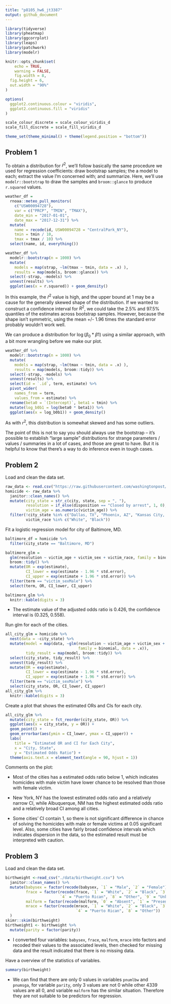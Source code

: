 ```yaml
---
title: "p8105_hw6_jt3387"
output: github_document
---
```


```r
library(tidyverse)
library(pheatmap)
library(ggcorrplot)
library(leaps)
library(patchwork)
library(modelr)

knitr::opts_chunk$set(
	echo = TRUE,
	warning = FALSE,
	fig.width = 8, 
  fig.height = 6,
  out.width = "90%"
)

options(
  ggplot2.continuous.colour = "viridis",
  ggplot2.continuous.fill = "viridis"
)

scale_colour_discrete = scale_colour_viridis_d
scale_fill_discrete = scale_fill_viridis_d

theme_set(theme_minimal() + theme(legend.position = "bottom"))
```

## Problem 1

To obtain a distribution for $\hat{r}^2$, we'll follow basically the same procedure we used for regression coefficients: draw bootstrap samples; the a model to each; extract the value I'm concerned with; and summarize. Here, we'll use `modelr::bootstrap` to draw the samples and `broom::glance` to produce `r.squared` values. 

```r
weather_df = 
  rnoaa::meteo_pull_monitors(
    c("USW00094728"),
    var = c("PRCP", "TMIN", "TMAX"), 
    date_min = "2017-01-01",
    date_max = "2017-12-31") %>%
  mutate(
    name = recode(id, USW00094728 = "CentralPark_NY"),
    tmin = tmin / 10,
    tmax = tmax / 10) %>%
  select(name, id, everything())
```

```r
weather_df %>% 
  modelr::bootstrap(n = 1000) %>% 
  mutate(
    models = map(strap, ~lm(tmax ~ tmin, data = .x) ),
    results = map(models, broom::glance)) %>% 
  select(-strap, -models) %>% 
  unnest(results) %>% 
  ggplot(aes(x = r.squared)) + geom_density()
```

In this example, the $\hat{r}^2$ value is high, and the upper bound at 1 may be a cause for the generally skewed shape of the distribution. If we wanted to construct a confidence interval for $R^2$, we could take the 2.5% and 97.5% quantiles of the estimates across bootstrap samples. However, because the shape isn't symmetric, using the mean +/- 1.96 times the standard error probably wouldn't work well.

We can produce a distribution for $\log(\beta_0 * \beta1)$ using a similar approach, with a bit more wrangling before we make our plot.

```r
weather_df %>% 
  modelr::bootstrap(n = 1000) %>% 
  mutate(
    models = map(strap, ~lm(tmax ~ tmin, data = .x) ),
    results = map(models, broom::tidy)) %>% 
  select(-strap, -models) %>% 
  unnest(results) %>% 
  select(id = `.id`, term, estimate) %>% 
  pivot_wider(
    names_from = term, 
    values_from = estimate) %>% 
  rename(beta0 = `(Intercept)`, beta1 = tmin) %>% 
  mutate(log_b0b1 = log(beta0 * beta1)) %>% 
  ggplot(aes(x = log_b0b1)) + geom_density()
```

As with $r^2$, this distribution is somewhat skewed and has some outliers. 

The point of this is not to say you should always use the bootstrap -- it's possible to establish "large sample" distributions for strange parameters / values / summaries in a lot of cases, and those are great to have. But it is helpful to know that there's a way to do inference even in tough cases. 

## Problem 2

Load and clean the data set.

```r
raw_data <- read.csv("https://raw.githubusercontent.com/washingtonpost/data-homicides/master/homicide-data.csv")
homicide <- raw_data %>% 
  janitor::clean_names() %>%
  mutate(city_state = str_c(city, state, sep = ", "),
         resolution = if_else(disposition == "Closed by arrest", 1, 0),
         victim_age = as.numeric(victim_age)) %>% 
  filter(!city_state %in% c("Dallas, TX", "Phoenix, AZ", "Kansas City, MO", "Tulsa, AL"),
         victim_race %in% c("White", "Black"))
```

Fit a logistic regression model for city of Baltimore, MD.

```r
baltimore_df = homicide %>%
  filter(city_state == "Baltimore, MD")

baltimore_glm = 
  glm(resolution ~ victim_age + victim_sex + victim_race, family = binomial, data = baltimore_df) %>%
  broom::tidy() %>% 
  mutate(OR = exp(estimate),
         CI_lower = exp(estimate - 1.96 * std.error),
         CI_upper = exp(estimate + 1.96 * std.error)) %>%
  filter(term == "victim_sexMale") %>%
  select(term, OR, CI_lower, CI_upper)

baltimore_glm %>% 
  knitr::kable(digits = 3)
```

- The estimate value of the adjusted odds ratio is 0.426, the confidence interval is (0.325, 0.558).

Run glm for each of the cities.

```r
all_city_glm = homicide %>% 
  nest(data = -city_state) %>% 
  mutate(model = map(data, ~glm(resolution ~ victim_age + victim_sex + victim_race, 
                                family = binomial, data = .x)), 
         tidy_result = map(model, broom::tidy)) %>% 
  select(city_state, tidy_result) %>% 
  unnest(tidy_result) %>%
  mutate(OR = exp(estimate), 
         CI_lower = exp(estimate - 1.96 * std.error), 
         CI_upper = exp(estimate + 1.96 * std.error)) %>%
  filter(term == "victim_sexMale") %>%
  select(city_state, OR, CI_lower, CI_upper)
all_city_glm %>% 
  knitr::kable(digits = 3)
```

Create a plot that shows the estimated ORs and CIs for each city.

```r
all_city_glm %>% 
  mutate(city_state = fct_reorder(city_state, OR)) %>% 
  ggplot(aes(x = city_state, y = OR)) + 
  geom_point() + 
  geom_errorbar(aes(ymin = CI_lower, ymax = CI_upper)) + 
  labs(
    title = "Estimated OR and CI for Each City",
    x = "City, State",
    y = "Estimated Odds Ratio") +
  theme(axis.text.x = element_text(angle = 90, hjust = 1))
```

Comments on the plot:

- Most of the cities has a estimated odds ratio below 1, which indicates homicides with male victim have lower chance to be resolved than those with female victim.

- New York, NY has the lowest estimated odds ratio and a relatively narrow CI, while Albuquerque, NM has the highest estimated odds ratio and a relatively broad CI among all cities.

- Some cities' CI contain 1, so there is not significant difference in chance of solving the homicides with male or female victims at 0.05 significant level. Also, some cities have fairly broad confidence intervals which indicates dispersion in the data, so the estimated result must be interpreted with caution.

## Problem 3

Load and clean the data set.

```r
birthweight <-read_csv("./data/birthweight.csv") %>% 
  janitor::clean_names() %>%
  mutate(babysex = factor(recode(babysex, `1` = "Male", `2` = "Female")),
         frace = factor(recode(frace, `1` = "White", `2` = "Black", `3` = "Asian",
                        `4` = "Puerto Rican", `8` = "Other", `9` = "Unknown")),
         malform = factor(recode(malform, `0` = "Absent", `1` = "Present")),
         mrace = factor(recode(mrace, `1` = "White", `2` = "Black", `3` = "Asian",
                               `4` = "Puerto Rican", `8` = "Other"))
  )
skimr::skim(birthweight)
birthweight1 <- birthweight %>% 
  mutate(parity = factor(parity))
```

- I converted four variables: `babysex`, `frace`, `malform`, `mrace` into factors and recoded their values to the associated levels, then checked for missing data and the result indicated that there is no missing data.

Have a overview of the statistics of variables.

```r
summary(birthweight)
```

-  We can find that there are only 0 values in variables `pnumlbw` and `pnumsga`, for variable `parity`, only 3 values are not 0 while other 4339 values are all 0, and variable `malform` has the similar situation. Therefore they are not suitable to be predictors for regression. 
